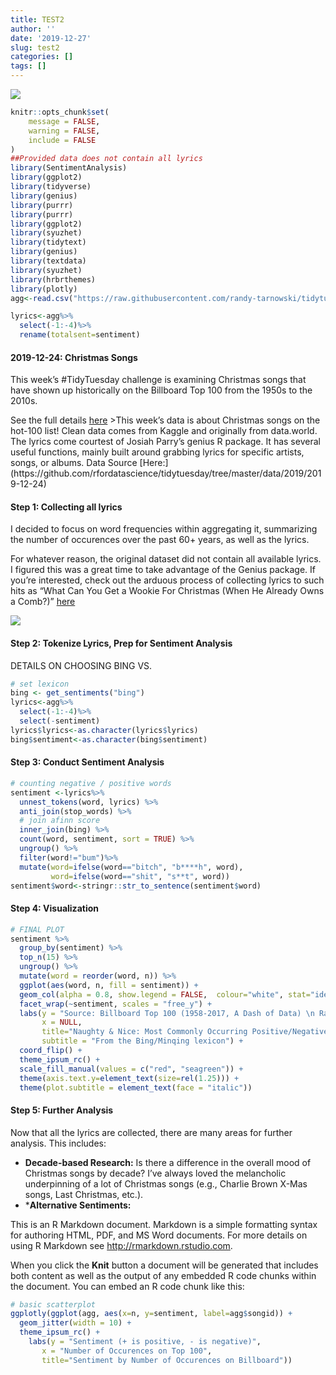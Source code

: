 ```yaml
---
title: TEST2
author: ''
date: '2019-12-27'
slug: test2
categories: []
tags: []
---
```

<img src="https://raw.githubusercontent.com/randy-tarnowski/tidytuesday/master/2019-12-24_ChristmasSongs/12_24.png">

```r
knitr::opts_chunk$set(
	message = FALSE,
	warning = FALSE,
	include = FALSE
)
##Provided data does not contain all lyrics
library(SentimentAnalysis)
library(ggplot2)
library(tidyverse)
library(genius)
library(purrr)
library(purrr)
library(ggplot2)
library(syuzhet)
library(tidytext)
library(genius)
library(textdata)
library(syuzhet)
library(hrbrthemes)
library(plotly)
agg<-read.csv("https://raw.githubusercontent.com/randy-tarnowski/tidytuesday/master/2019-12-24_ChristmasSongs/christmaslyrics_agg.csv")

lyrics<-agg%>%
  select(-1:-4)%>%
  rename(totalsent=sentiment)
```

#### 2019-12-24: Christmas Songs
This week’s #TidyTuesday challenge is examining Christmas songs that have shown up historically on the Billboard Top 100 from the 1950s to the 2010s.

See the full details [here]("https://github.com/rfordatascience/tidytuesday/tree/master/data/2019/2019-12-24")
>This week's data is about Christmas songs on the hot-100 list! Clean data comes from Kaggle and originally from data.world. The lyrics come courtest of Josiah Parry's genius R package. It has several useful functions, mainly built around grabbing lyrics for specific artists, songs, or albums.
Data Source [Here:] (https://github.com/rfordatascience/tidytuesday/tree/master/data/2019/2019-12-24)

#### Step 1: Collecting all lyrics
I decided to focus on word frequencies within aggregating it, summarizing the number of occurences over the past 60+ years, as well as the lyrics.

For whatever reason, the original dataset did not contain all available lyrics. I figured this was a great time to take advantage of the Genius package. If you’re interested, check out the arduous process of collecting lyrics to such hits as “What Can You Get a Wookie For Christmas (When He Already Owns a Comb?)” [here]("https://github.com/randy-tarnowski/tidytuesday/blob/master/2019-12-24_ChristmasSongs/FINAL_12.24.19.R")


![](https://media1.giphy.com/media/5tRGwBkWx8Vt6/giphy.gif)  

#### Step 2: Tokenize Lyrics, Prep for Sentiment Analysis
DETAILS ON CHOOSING BING VS.
```r
# set lexicon
bing <- get_sentiments("bing")
lyrics<-agg%>%
  select(-1:-4)%>%
  select(-sentiment)
lyrics$lyrics<-as.character(lyrics$lyrics)
bing$sentiment<-as.character(bing$sentiment)
```

#### Step 3: Conduct Sentiment Analysis
```r
# counting negative / positive words
sentiment <-lyrics%>%
  unnest_tokens(word, lyrics) %>% 
  anti_join(stop_words) %>%
  # join afinn score
  inner_join(bing) %>%
  count(word, sentiment, sort = TRUE) %>%
  ungroup() %>%
  filter(word!="bum")%>%
  mutate(word=ifelse(word=="bitch", "b****h", word),
         word=ifelse(word=="shit", "s**t", word))
sentiment$word<-stringr::str_to_sentence(sentiment$word)
```

#### Step 4: Visualization

```r
# FINAL PLOT
sentiment %>%
  group_by(sentiment) %>%
  top_n(15) %>%
  ungroup() %>%
  mutate(word = reorder(word, n)) %>%
  ggplot(aes(word, n, fill = sentiment)) +
  geom_col(alpha = 0.8, show.legend = FALSE,  colour="white", stat="identity") +
  facet_wrap(~sentiment, scales = "free_y") +
  labs(y = "Source: Billboard Top 100 (1958-2017, A Dash of Data) \n Randy Tarnowski | @randytarnowski",
       x = NULL,
       title="Naughty & Nice: Most Commonly Occurring Positive/Negative Words in Top 100 Christmas Songs",
       subtitle = "From the Bing/Minqing lexicon") +
  coord_flip() +
  theme_ipsum_rc() + 
  scale_fill_manual(values = c("red", "seagreen")) + 
  theme(axis.text.y=element_text(size=rel(1.25))) +
  theme(plot.subtitle = element_text(face = "italic"))
```

#### Step 5: Further Analysis

Now that all the lyrics are collected, there are many areas for further analysis. This includes:

* **Decade-based Research:** Is there a difference in the overall mood of Christmas songs by decade? I’ve always loved the melancholic underpinning of a lot of Christmas songs (e.g., Charlie Brown X-Mas songs, Last Christmas, etc.).
* ***Alternative Sentiments:**

This is an R Markdown document. Markdown is a simple formatting syntax for authoring HTML, PDF, and MS Word documents. For more details on using R Markdown see <http://rmarkdown.rstudio.com>.

When you click the **Knit** button a document will be generated that includes both content as well as the output of any embedded R code chunks within the document. You can embed an R code chunk like this:

```r
# basic scatterplot
ggplotly(ggplot(agg, aes(x=n, y=sentiment, label=agg$songid)) + 
  geom_jitter(width = 10) +
  theme_ipsum_rc() + 
    labs(y = "Sentiment (+ is positive, - is negative)",
       x = "Number of Occurences on Top 100",
       title="Sentiment by Number of Occurences on Billboard"))
```
